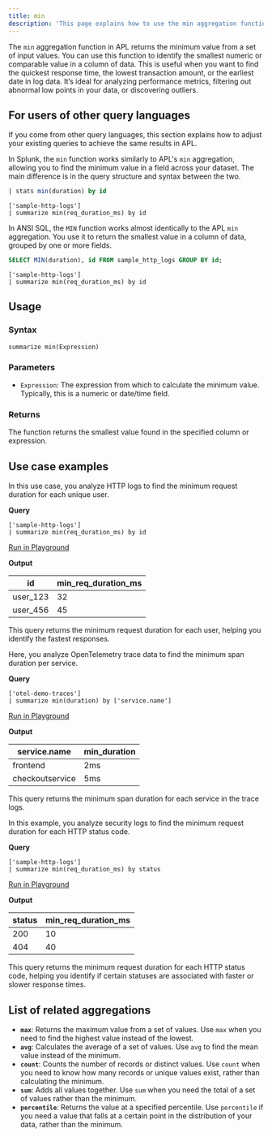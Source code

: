 ```yaml
---
title: min
description: 'This page explains how to use the min aggregation function in APL.'
---
```


The `min` aggregation function in APL returns the minimum value from a set of input values. You can use this function to identify the smallest numeric or comparable value in a column of data. This is useful when you want to find the quickest response time, the lowest transaction amount, or the earliest date in log data. It’s ideal for analyzing performance metrics, filtering out abnormal low points in your data, or discovering outliers.

## For users of other query languages

If you come from other query languages, this section explains how to adjust your existing queries to achieve the same results in APL.

<AccordionGroup>
<Accordion title="Splunk SPL users">

In Splunk, the `min` function works similarly to APL's `min` aggregation, allowing you to find the minimum value in a field across your dataset. The main difference is in the query structure and syntax between the two.

<CodeGroup>

```sql Splunk example
| stats min(duration) by id
```

```kusto APL equivalent
['sample-http-logs']
| summarize min(req_duration_ms) by id
```
</CodeGroup>

</Accordion>
<Accordion title="ANSI SQL users">

In ANSI SQL, the `MIN` function works almost identically to the APL `min` aggregation. You use it to return the smallest value in a column of data, grouped by one or more fields.

<CodeGroup>

```sql SQL example
SELECT MIN(duration), id FROM sample_http_logs GROUP BY id;
```

```kusto APL equivalent
['sample-http-logs']
| summarize min(req_duration_ms) by id
```
</CodeGroup>

</Accordion>
</AccordionGroup>

## Usage

### Syntax

```kusto
summarize min(Expression)
```

### Parameters

- `Expression`: The expression from which to calculate the minimum value. Typically, this is a numeric or date/time field.

### Returns

The function returns the smallest value found in the specified column or expression.

## Use case examples

<Tabs>
<Tab title="Log analysis">

In this use case, you analyze HTTP logs to find the minimum request duration for each unique user.

**Query**

```kusto
['sample-http-logs']
| summarize min(req_duration_ms) by id
```

[Run in Playground](https://play.axiom.co/axiom-play-qf1k/explorer?initForm=%7B%22apl%22%3A%22%5B'sample-http-logs'%5D%20%7C%20summarize%20min(req_duration_ms)%20by%20id%22%7D)

**Output**

| id         | min_req_duration_ms |
|------------|---------------------|
| user_123   | 32                  |
| user_456   | 45                  |

This query returns the minimum request duration for each user, helping you identify the fastest responses.

</Tab>

<Tab title="OpenTelemetry traces">

Here, you analyze OpenTelemetry trace data to find the minimum span duration per service.

**Query**

```kusto
['otel-demo-traces']
| summarize min(duration) by ['service.name']
```

[Run in Playground](https://play.axiom.co/axiom-play-qf1k/explorer?initForm=%7B%22apl%22%3A%22%5B'otel-demo-traces'%5D%20%7C%20summarize%20min(duration)%20by%20%5B'service.name'%5D%22%7D)

**Output**

| service.name       | min_duration |
|--------------------|--------------|
| frontend           | 2ms          |
| checkoutservice    | 5ms          |

This query returns the minimum span duration for each service in the trace logs.

</Tab>

<Tab title="Security logs">

In this example, you analyze security logs to find the minimum request duration for each HTTP status code.

**Query**

```kusto
['sample-http-logs']
| summarize min(req_duration_ms) by status
```

[Run in Playground](https://play.axiom.co/axiom-play-qf1k/explorer?initForm=%7B%22apl%22%3A%22%5B'sample-http-logs'%5D%20%7C%20summarize%20min(req_duration_ms)%20by%20status%22%7D)

**Output**

| status   | min_req_duration_ms |
|----------|---------------------|
| 200      | 10                  |
| 404      | 40                  |

This query returns the minimum request duration for each HTTP status code, helping you identify if certain statuses are associated with faster or slower response times.

</Tab>
</Tabs>

## List of related aggregations

- **`max`**: Returns the maximum value from a set of values. Use `max` when you need to find the highest value instead of the lowest.
- **`avg`**: Calculates the average of a set of values. Use `avg` to find the mean value instead of the minimum.
- **`count`**: Counts the number of records or distinct values. Use `count` when you need to know how many records or unique values exist, rather than calculating the minimum.
- **`sum`**: Adds all values together. Use `sum` when you need the total of a set of values rather than the minimum.
- **`percentile`**: Returns the value at a specified percentile. Use `percentile` if you need a value that falls at a certain point in the distribution of your data, rather than the minimum.